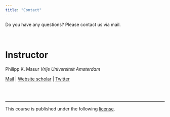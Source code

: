 ```yaml
---
title: "Contact"
---
```


Do you have any questions? Please contact us via mail.

<br>

# Instructor

Philipp K. Masur
*Vrije Universiteit Amsterdam*


[Mail](p.k.masur@vu.nl) | [Website scholar](https://philippmasur.de) | [Twitter](https://twitter.com/MasurPhil)


<br><br>
<hr>

<p style = "margin-left: auto; margin-right: 0;">
This course is published under the following [license](https://github.com/masurp/workshop_bayes/blob/main/LICENSE.md). 
</p>
